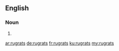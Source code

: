 ==English==

===Noun===
{{head|en}}

# {{plural of|rugrat}}

[[ar:rugrats]]
[[de:rugrats]]
[[fr:rugrats]]
[[ku:rugrats]]
[[my:rugrats]]